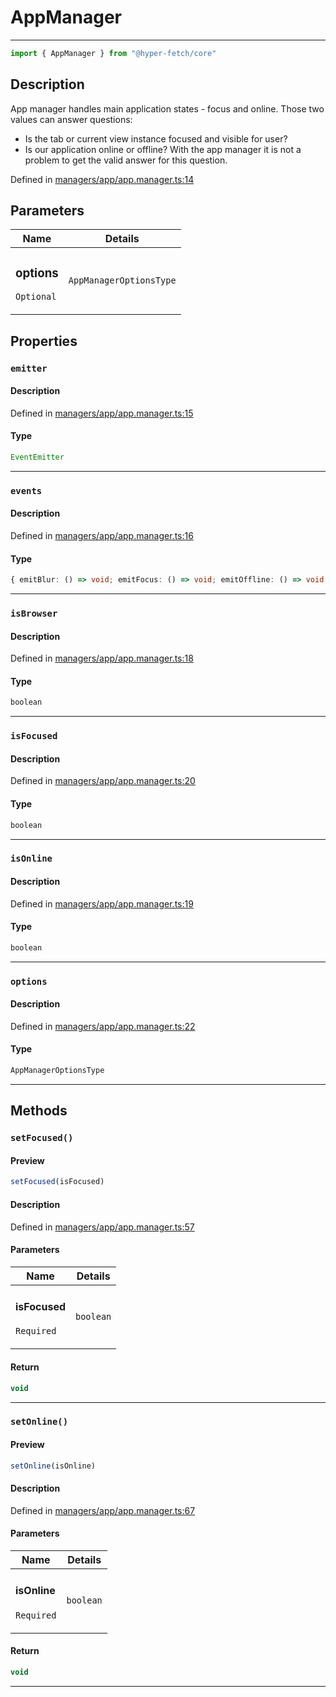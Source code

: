 

# AppManager

<div class="api-docs__separator" data-reactroot="">

---

</div><div class="api-docs__import" data-reactroot="">

```ts
import { AppManager } from "@hyper-fetch/core"
```

</div><div class="api-docs__section">

## Description

</div><div class="api-docs__description"><span class="api-docs__do-not-parse">

App manager handles main application states - focus and online. Those two values can answer questions:
- Is the tab or current view instance focused and visible for user?
- Is our application online or offline?
With the app manager it is not a problem to get the valid answer for this question.

</span></div><p class="api-docs__definition">

Defined in [managers/app/app.manager.ts:14](https://github.com/BetterTyped/hyper-fetch/blob/3f01c37e/packages/core/src/managers/app/app.manager.ts#L14)

</p><div class="api-docs__section">

## Parameters

</div><div class="api-docs__parameters"><table><thead><tr><th>Name</th><th>Details</th></tr></thead><tbody><tr param-data="options"><td class="api-docs__param-name optional">

### options 

`Optional`

</td><td class="api-docs__param-type">

`AppManagerOptionsType`

</td></tr></tbody></table></div><div class="api-docs__section">

## Properties

</div><div class="api-docs__properties"><div class="api-docs__property" property-data="emitter"><h3 class="api-docs__name">

### `emitter`

</h3><div class="api-docs__section">

#### Description

</div><div class="api-docs__description"><span class="api-docs__do-not-parse">



</span></div><p class="api-docs__definition">

Defined in [managers/app/app.manager.ts:15](https://github.com/BetterTyped/hyper-fetch/blob/3f01c37e/packages/core/src/managers/app/app.manager.ts#L15)

</p><div class="api-docs__section">

#### Type

</div><div class="api-docs__property-type">

```ts
EventEmitter
```

</div><hr/></div><div class="api-docs__property" property-data="events"><h3 class="api-docs__name">

### `events`

</h3><div class="api-docs__section">

#### Description

</div><div class="api-docs__description"><span class="api-docs__do-not-parse">



</span></div><p class="api-docs__definition">

Defined in [managers/app/app.manager.ts:16](https://github.com/BetterTyped/hyper-fetch/blob/3f01c37e/packages/core/src/managers/app/app.manager.ts#L16)

</p><div class="api-docs__section">

#### Type

</div><div class="api-docs__property-type">

```ts
{ emitBlur: () => void; emitFocus: () => void; emitOffline: () => void; emitOnline: () => void; onBlur: (callback: () => void) => VoidFunction; onFocus: (callback: () => void) => VoidFunction; onOffline: (callback: () => void) => VoidFunction; onOnline: (callback: () => void) => VoidFunction }
```

</div><hr/></div><div class="api-docs__property" property-data="isBrowser"><h3 class="api-docs__name">

### `isBrowser`

</h3><div class="api-docs__section">

#### Description

</div><div class="api-docs__description"><span class="api-docs__do-not-parse">



</span></div><p class="api-docs__definition">

Defined in [managers/app/app.manager.ts:18](https://github.com/BetterTyped/hyper-fetch/blob/3f01c37e/packages/core/src/managers/app/app.manager.ts#L18)

</p><div class="api-docs__section">

#### Type

</div><div class="api-docs__property-type">

```ts
boolean
```

</div><hr/></div><div class="api-docs__property" property-data="isFocused"><h3 class="api-docs__name">

### `isFocused`

</h3><div class="api-docs__section">

#### Description

</div><div class="api-docs__description"><span class="api-docs__do-not-parse">



</span></div><p class="api-docs__definition">

Defined in [managers/app/app.manager.ts:20](https://github.com/BetterTyped/hyper-fetch/blob/3f01c37e/packages/core/src/managers/app/app.manager.ts#L20)

</p><div class="api-docs__section">

#### Type

</div><div class="api-docs__property-type">

```ts
boolean
```

</div><hr/></div><div class="api-docs__property" property-data="isOnline"><h3 class="api-docs__name">

### `isOnline`

</h3><div class="api-docs__section">

#### Description

</div><div class="api-docs__description"><span class="api-docs__do-not-parse">



</span></div><p class="api-docs__definition">

Defined in [managers/app/app.manager.ts:19](https://github.com/BetterTyped/hyper-fetch/blob/3f01c37e/packages/core/src/managers/app/app.manager.ts#L19)

</p><div class="api-docs__section">

#### Type

</div><div class="api-docs__property-type">

```ts
boolean
```

</div><hr/></div><div class="api-docs__property" property-data="options"><h3 class="api-docs__name">

### `options`

</h3><div class="api-docs__section">

#### Description

</div><div class="api-docs__description"><span class="api-docs__do-not-parse">



</span></div><p class="api-docs__definition">

Defined in [managers/app/app.manager.ts:22](https://github.com/BetterTyped/hyper-fetch/blob/3f01c37e/packages/core/src/managers/app/app.manager.ts#L22)

</p><div class="api-docs__section">

#### Type

</div><div class="api-docs__property-type">

```ts
AppManagerOptionsType
```

</div><hr/></div></div><div class="api-docs__section">

## Methods

</div><div class="api-docs__methods"><div class="api-docs__method" method-data="setFocused"><h3 class="api-docs__name">

### `setFocused()`

</h3><div class="api-docs__section">

#### Preview

</div><div class="api-docs__preview fn">

```ts
setFocused(isFocused)
```

</div><div class="api-docs__section">

#### Description

</div><div class="api-docs__description"><span class="api-docs__do-not-parse">



</span></div><p class="api-docs__definition">

Defined in [managers/app/app.manager.ts:57](https://github.com/BetterTyped/hyper-fetch/blob/3f01c37e/packages/core/src/managers/app/app.manager.ts#L57)

</p><div class="api-docs__section">

#### Parameters

</div><div class="api-docs__parameters"><table><thead><tr><th>Name</th><th>Details</th></tr></thead><tbody><tr param-data="isFocused"><td class="api-docs__param-name required">

#### isFocused 

`Required`

</td><td class="api-docs__param-type">

`boolean`

</td></tr></tbody></table></div><div class="api-docs__section">

#### Return

</div><div class="api-docs__returns">

```ts
void
```

</div><hr/></div><div class="api-docs__method" method-data="setOnline"><h3 class="api-docs__name">

### `setOnline()`

</h3><div class="api-docs__section">

#### Preview

</div><div class="api-docs__preview fn">

```ts
setOnline(isOnline)
```

</div><div class="api-docs__section">

#### Description

</div><div class="api-docs__description"><span class="api-docs__do-not-parse">



</span></div><p class="api-docs__definition">

Defined in [managers/app/app.manager.ts:67](https://github.com/BetterTyped/hyper-fetch/blob/3f01c37e/packages/core/src/managers/app/app.manager.ts#L67)

</p><div class="api-docs__section">

#### Parameters

</div><div class="api-docs__parameters"><table><thead><tr><th>Name</th><th>Details</th></tr></thead><tbody><tr param-data="isOnline"><td class="api-docs__param-name required">

#### isOnline 

`Required`

</td><td class="api-docs__param-type">

`boolean`

</td></tr></tbody></table></div><div class="api-docs__section">

#### Return

</div><div class="api-docs__returns">

```ts
void
```

</div><hr/></div></div>